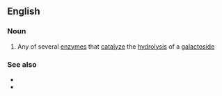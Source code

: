 ==English==

===Noun===
{{wikipedia|Galactosidases}}
{{en-noun}}

# {{lb|en|enzyme}} Any of several [[enzyme]]s that [[catalyze]] the [[hydrolysis]] of a [[galactoside]]

===See also===
* {{l|en|lactase}}
* {{l|en|melibiase}}
